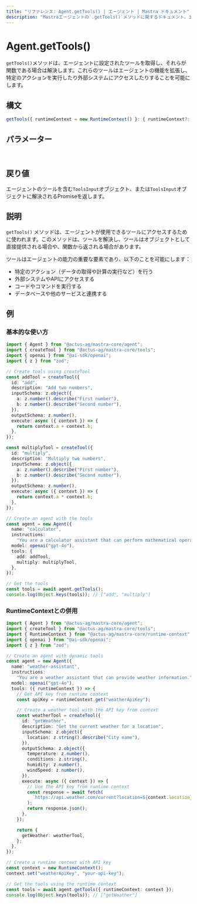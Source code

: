 ```yaml
---
title: "リファレンス: Agent.getTools() | エージェント | Mastra ドキュメント"
description: "Mastraエージェントの`.getTools()`メソッドに関するドキュメント。エージェントが使用できるツールを取得します。"
---
```


# Agent.getTools()

`getTools()`メソッドは、エージェントに設定されたツールを取得し、それらが関数である場合は解決します。これらのツールはエージェントの機能を拡張し、特定のアクションを実行したり外部システムにアクセスしたりすることを可能にします。

## 構文

```typescript
getTools({ runtimeContext = new RuntimeContext() }: { runtimeContext?: RuntimeContext } = {}): ToolsInput | Promise<ToolsInput>
```

## パラメーター

<br />
<PropertiesTable
  content={[
    {
      name: "runtimeContext",
      type: "RuntimeContext",
      isOptional: true,
      description:
        "依存性注入やコンテキスト情報のためのランタイムコンテキスト。",
    },
  ]}
/>

## 戻り値

エージェントのツールを含む`ToolsInput`オブジェクト、または`ToolsInput`オブジェクトに解決されるPromiseを返します。

## 説明

`getTools()` メソッドは、エージェントが使用できるツールにアクセスするために使われます。このメソッドは、ツールを解決し、ツールはオブジェクトとして直接提供される場合や、関数から返される場合があります。

ツールはエージェントの能力の重要な要素であり、以下のことを可能にします：

- 特定のアクション（データの取得や計算の実行など）を行う
- 外部システムやAPIにアクセスする
- コードやコマンドを実行する
- データベースや他のサービスと連携する

## 例

### 基本的な使い方

```typescript
import { Agent } from "@actus-ag/mastra-core/agent";
import { createTool } from "@actus-ag/mastra-core/tools";
import { openai } from "@ai-sdk/openai";
import { z } from "zod";

// Create tools using createTool
const addTool = createTool({
  id: "add",
  description: "Add two numbers",
  inputSchema: z.object({
    a: z.number().describe("First number"),
    b: z.number().describe("Second number"),
  }),
  outputSchema: z.number(),
  execute: async ({ context }) => {
    return context.a + context.b;
  },
});

const multiplyTool = createTool({
  id: "multiply",
  description: "Multiply two numbers",
  inputSchema: z.object({
    a: z.number().describe("First number"),
    b: z.number().describe("Second number"),
  }),
  outputSchema: z.number(),
  execute: async ({ context }) => {
    return context.a * context.b;
  },
});

// Create an agent with the tools
const agent = new Agent({
  name: "calculator",
  instructions:
    "You are a calculator assistant that can perform mathematical operations.",
  model: openai("gpt-4o"),
  tools: {
    add: addTool,
    multiply: multiplyTool,
  },
});

// Get the tools
const tools = await agent.getTools();
console.log(Object.keys(tools)); // ["add", "multiply"]
```

### RuntimeContextとの併用

```typescript
import { Agent } from "@actus-ag/mastra-core/agent";
import { createTool } from "@actus-ag/mastra-core/tools";
import { RuntimeContext } from "@actus-ag/mastra-core/runtime-context";
import { openai } from "@ai-sdk/openai";
import { z } from "zod";

// Create an agent with dynamic tools
const agent = new Agent({
  name: "weather-assistant",
  instructions:
    "You are a weather assistant that can provide weather information.",
  model: openai("gpt-4o"),
  tools: ({ runtimeContext }) => {
    // Get API key from runtime context
    const apiKey = runtimeContext.get("weatherApiKey");

    // Create a weather tool with the API key from context
    const weatherTool = createTool({
      id: "getWeather",
      description: "Get the current weather for a location",
      inputSchema: z.object({
        location: z.string().describe("City name"),
      }),
      outputSchema: z.object({
        temperature: z.number(),
        conditions: z.string(),
        humidity: z.number(),
        windSpeed: z.number(),
      }),
      execute: async ({ context }) => {
        // Use the API key from runtime context
        const response = await fetch(
          `https://api.weather.com/current?location=${context.location}&apiKey=${apiKey}`,
        );
        return response.json();
      },
    });

    return {
      getWeather: weatherTool,
    };
  },
});

// Create a runtime context with API key
const context = new RuntimeContext();
context.set("weatherApiKey", "your-api-key");

// Get the tools using the runtime context
const tools = await agent.getTools({ runtimeContext: context });
console.log(Object.keys(tools)); // ["getWeather"]
```

